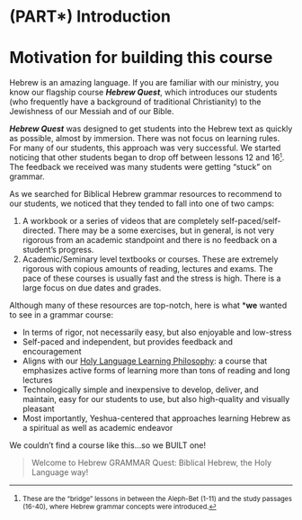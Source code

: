 # (PART\*) Introduction {-}

# Motivation for building this course {- #motivation}

Hebrew is an amazing language. If you are familiar with our ministry, you know our flagship course ***Hebrew Quest***, which introduces our students (who frequently have a background of traditional Christianity) to the Jewishness of our Messiah and of our Bible.

***Hebrew Quest*** was designed to get students into the Hebrew text as quickly as possible, almost by immersion.  There was not focus on learning rules.  For many of our students, this approach was very successful. We started noticing that other students began to drop off between lessons 12 and 16<small>^[<small>These are the "bridge" lessons in between the Aleph-Bet (1-11) and the study passages (16-40), where Hebrew grammar concepts were introduced.]</small>. The feedback we received was many students were getting "stuck" on grammar.

As we searched for Biblical Hebrew grammar resources to recommend to our students, we noticed that they tended to fall into one of two camps:

1. A workbook or a series of videos that are completely self-paced/self-directed. There may be a some exercises, but in general, is not very rigorous from an academic standpoint and there is no feedback on a student's progress.
2. Academic/Seminary level textbooks or courses. These are extremely rigorous with copious amounts of reading, lectures and exams. The pace of these courses is usually fast and the stress is high.  There is a large focus on due dates and grades.

Although many of these resources are top-notch, here is what ***we** wanted to see in a grammar course:

* In terms of rigor, not necessarily easy, but also enjoyable and low-stress
* Self-paced and independent, but provides feedback and encouragement
* Aligns with our [Holy Language Learning Philosophy](https://holylanguage.com/learning-philosophy.php): a course that emphasizes active forms of learning more than tons of reading and long lectures
* Technologically simple and inexpensive to develop, deliver, and maintain, easy for our students to use, but also high-quality and visually pleasant
* Most importantly, Yeshua-centered that approaches learning Hebrew as a spiritual as well as academic endeavor

We couldn't find a course like this...so we BUILT one!

> Welcome to Hebrew GRAMMAR Quest: Biblical Hebrew, the Holy Language way!

